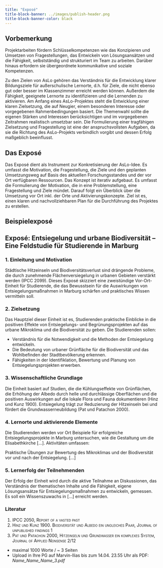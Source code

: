 ```yaml
---
title: "Exposé"
title-block-banner: ../images/publish-header.png
title-block-banner-color: black
---
```


## Vorbemerkung

Projektarbeiten fördern Schlüsselkompetenzen wie das Konzipieren und Umsetzen von Fragestellungen, das Entwickeln von Lösungsansätzen und die Fähigkeit, selbstständig und strukturiert im Team zu arbeiten. Darüber hinaus erfordern sie übergeordnete kommunikative und soziale Kompetenzen.

Zu den Zielen von AsLo gehören das Verständnis für die Entwicklung klarer Bildungsziele für außerschulische Lernorte, d.h. für Ziele, die nicht ebenso gut oder besser im Klassenzimmer erreicht werden können. Außerdem die Fähigkeit, geeignete Lernorte zu identifizieren und die Lernenden zu aktivieren. Am Anfang eines AsLo-Projektes steht die Entwicklung einer klaren Zielsetzung, die auf Neugier, einem besonderen Interesse oder vorgegebenen Rahmenbedingungen basiert. Die Themenwahl sollte die eigenen Stärken und Interessen berücksichtigen und im vorgegebenen Zeitrahmen realistisch umsetzbar sein. Die Formulierung einer tragfähigen Zielsetzung und Fragestellung ist eine der anspruchsvollsten Aufgaben, da sie die Richtung des AsLo-Projekts verbindlich vorgibt und dessen Erfolg maßgeblich beeinflusst.

## Das Exposé

Das Exposé dient als Instrument zur Konkretisierung der AsLo-Idee. Es umfasst die Motivation, die Fragestellung, die Ziele und den geplanten Umsetzungsweg auf Basis des aktuellen Forschungsstandes und der vor Ort verfügbaren Ressourcen. Das Konzept ist iterativ aufgebaut. Es umfasst die Formulierung der Motivation, die in eine Problemstellung, eine Fragestellung und Ziele mündet. Darauf folgt ein Überblick über die Umsetzung vor Ort inkl. der Orte und Aktivierungskonzepte. Ziel ist es, einen klaren und nachvollziehbaren Plan für die Durchführung des Projektes zu erstellen.

## Beispielexposé

## Exposé: Entsiegelung und urbane Biodiversität – Eine Feldstudie für Studierende in Marburg

### 1. Einleitung und Motivation

Städtische Hitzeinseln und Biodiversitätsverlust sind drängende Probleme, die durch zunehmende Flächenversiegelung in urbanen Gebieten verstärkt werden (IPCC 2099). Dieses Exposé skizziert eine zweistündige Vor-Ort-Einheit für Studierende, die das Bewusstsein für die Auswirkungen von Entsiegelungsmaßnahmen in Marburg schärfen und praktisches Wissen vermitteln soll.

### 2. Zielsetzung

Das Hauptziel dieser Einheit ist es, Studierenden praktische Einblicke in die positiven Effekte von Entsiegelungs- und Begrünungsprojekten auf das urbane Mikroklima und die Biodiversität zu geben. Die Studierenden sollen:

-   Verständnis für die Notwendigkeit und die Methoden der Entsiegelung entwickeln.
-   Die Bedeutung von urbaner Grünfläche für die Biodiversität und das Wohlbefinden der Stadtbevölkerung erkennen.
-   Fähigkeiten in der Identifiklation, Bewertung und Planung von Entsiegelungsprojekten erwerben.

### 3. Wissenschaftliche Grundlage

Die Einheit basiert auf Studien, die die Kühlungseffekte von Grünflächen, die Erhöhung der Albedo durch helle und durchlässige Oberflächen und die positiven Auswirkungen auf die lokale Flora und Fauna dokumentieren (Hinz und Kunz 1900). Entsiegelung trägt zur Reduzierung der Hitzeinseln bei und fördert die Grundwasserneubildung (Pat und Patachon 2000).

### 4. Lernorte und aktivierende Elemente

Die Studierenden werden vor Ort Beispiele für erfolgreiche Entsiegelungsprojekte in Marburg untersuchen, wie die Gestaltung um die Elisabethkirche \[...\]. Aktivitäten umfassen:

Praktische Übungen zur Bewertung des Mikroklimas und der Biodiversität vor und nach der Entsiegelung. \[...\]

### 5. Lernerfolg der Teilnehmenden

Der Erfolg der Einheit wird durch die aktive Teilnahme an Diskussionen, das Verständnis der thematischen Inhalte und die Fähigkeit, eigene Lösungsansätze für Entsiegelungsmaßnahmen zu entwickeln, gemessen. Es soll ein Wissenszuwachs in \[...\] erreicht werden.

### Literatur

1.  [IPCC 2050, Report of a vasted past]{.smallcaps}
2.  [Hinz und Kunz 1900. Biodiversität und Albedo ein ungleiches Paar, Journal of unpublished findings 1]{.smallcaps}
3.  [Pat und Patachon 2000, Hitzeinseln und Grundwasser ein komplexes System, Journal of Applied Nonsense 2/12]{.smallcaps}

::: {.callout-important appearance="simple" title="Formalia" icon="false"}
-   maximal 1000 Worte / \~ 3 Seiten
-   Upload in Ihre PG auf Marvin-Ilias bis zum 14.04. 23.55 Uhr als PDF: *Name_Name_Name_3.pdf*
:::
